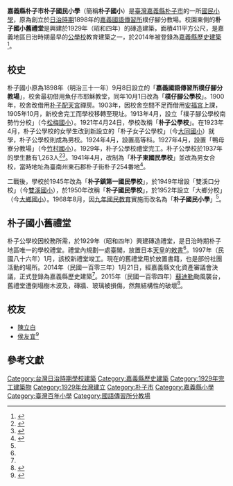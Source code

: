 {{coord|23.466522|N|120.247943|E|scale:1000|display=title}}
{{Tw monument
|name=朴子國小舊禮堂
|image=朴子國小舊禮堂.jpg
|imagename=朴子國小舊禮堂現況
|time=1929年
|date=2014年1月21日
|class=其他設施
|level=歷史建築
|material=磚造建築
|location=嘉義縣朴子市山通路11號
|reg_url = https://nchdb.boch.gov.tw/assets/overview/historicalBuilding/20140121000003
}}
'''嘉義縣朴子市朴子國民小學'''（簡稱'''朴子國小'''）是[[臺灣|臺灣]][[嘉義縣|嘉義縣]][[朴子市|朴子市]]的一所[[國民小學|國民小學]]，原為創立於[[台灣日治時期|日治時期]]1898年的[[嘉義市東區崇文國民小學|嘉義國語傳習所]]樸仔腳分教場。校園東側的'''朴子國小舊禮堂'''是興建於1929年（昭和四年）的磚造建築，面積411平方公尺，是嘉義地區日治時期最早的[[公學校|公學校]]教育建築之一，於2014年被登錄為[[嘉義縣文化資產|嘉義縣歷史建築]]<ref name=":0">{{Cite web|url=https://nchdb.boch.gov.tw/web/cultureassets/Building/info_upt.aspx?p0=8460|title=朴子國小舊禮堂|accessdate=2017-01-24|author=國家文化資產資料庫管理系統|date=|publisher=|archive-date=2019-08-12|archive-url=https://web.archive.org/web/20190812032322/https://nchdb.boch.gov.tw/web/cultureassets/Building/info_upt.aspx?p0=8460|dead-url=no}}</ref>。

== 校史 ==
朴子國小原為1898年（明治三十一年）9月8日設立的「'''嘉義國語傳習所樸仔腳分教場'''」，校舍最初借用魚仔市耶穌教堂，同年10月1日改為「'''樸仔腳公學校'''」。1900年，校舍改借用[[朴子配天宮|朴子配天宮]]禪房。1903年，因校舍空間不足而借用[[朴子安福宮|安福宮]]上課，1905年10月，新校舍完工而學校移轉至現址。1913年4月，設立「樸子腳公學校南勢竹分校」（今[[嘉義縣朴子市松梅國民小學|松梅國小]]）。1921年4月24日，學校改稱「'''朴子公學校'''」。在1923年4月，朴子公學校的女學生改到新設立的「朴子女子公學校」（今[[嘉義縣朴子市大同國民小學|大同國小]]）就學，朴子公學校則成為男校。1924年4月，設置高等科。1927年4月，設置「鴨母寮分教場」（今[[嘉義縣朴子市竹村國民小學|竹村國小]]）。1929年，朴子公學校禮堂完工。朴子公學校於1937年的學生數有1,263人<ref>{{Cite book|title=臺南州教育誌|last=柯|first=萬榮|publisher=昭和新報臺南支局|year=1937}}</ref><ref name=":1">{{Cite web|title=朴子國小壹世紀|url=http://school.naer.edu.tw/image/f0041964/f0041964.pdf|date=1997|publisher=嘉義縣朴子國民小學|access-date=2021-09-27|archive-date=2021-09-27|archive-url=https://web.archive.org/web/20210927050824/http://school.naer.edu.tw/image/f0041964/f0041964.pdf|dead-url=no}}</ref>。1941年4月，改制為「'''朴子東國民學校'''」並改為男女合校，當時地址為臺南州東石郡朴子街朴子254番地<ref>{{Cite news|title=臺南州告示第370號|work=臺南州報|date=1941-04-01}}</ref>。

二戰後，學校於1945年改為「'''朴子鎮第一國民學校'''」，於1949年增設「雙溪口分校」（今[[嘉義縣朴子市雙溪國民小學|雙溪國小]]），於1950年改稱「'''朴子國民學校'''」，於1952年設立「大鄉分校」（今[[嘉義縣朴子市大鄉國民小學|大鄉國小]]）。1968年8月，因[[九年國民教育|九年國民教育]]實施而改名為「'''朴子國民小學'''」<ref name=":1" />。

== 朴子國小舊禮堂 ==
朴子公學校因校務所需，於1929年（昭和四年）興建磚造禮堂，是日治時期朴子地區唯一的學校禮堂。禮堂內規劃一處臺閣，放置日本[[天皇|天皇]]的[[敕書|敕書]]<ref name=":0" />。1997年（民國八十六年）1月，該校新禮堂竣工。現在的舊禮堂用於放置書籍，也是部份社團活動的場所。2014年（民國一百零三年）1月21日，經嘉義縣文化資產審議會決議，正式登錄為嘉義縣歷史建築<ref name=":0" />。2015年（民國一百零四年）[[颱風蘇迪羅_(2015年)|蘇迪勒]]颱風襲台，舊禮堂遭倒塌樹木波及，磚牆、玻璃被損傷，然無結構性的破壞<ref>{{Cite web|url=http://www.chinatimes.com/newspapers/20150812000517-260107|title=吳杯初濟生病院 盼修復重生|accessdate=2017-01-23|author=呂妍庭|date=2015-08-12|publisher=中時電子報|archive-date=2017-02-02|archive-url=https://web.archive.org/web/20170202034339/http://www.chinatimes.com/newspapers/20150812000517-260107|dead-url=no}}</ref>。

== 校友 ==

* [[陳立白|陳立白]]
* [[侯友宜|侯友宜]]<ref>{{Cite web|title=朴子國小傑出校友齊聚 威剛老董與侯友宜重溫兒時情|url=https://tw.appledaily.com/property/20190525/PAFLDKZAXYOWHQFNOYHOKGTU5A/|date=2019-05-25|publisher=蘋果新聞網|access-date=2021-09-27|archive-date=2021-09-27|archive-url=https://web.archive.org/web/20210927050824/https://tw.appledaily.com/property/20190525/PAFLDKZAXYOWHQFNOYHOKGTU5A/|dead-url=no}}</ref>

==參考文獻==
{{reflist}}

{{嘉義縣文化資產}}
{{嘉義縣國民中小學}}
[[Category:台灣日治時期學校建築|Category:台灣日治時期學校建築]]
[[Category:嘉義縣歷史建築|Category:嘉義縣歷史建築]]
[[Category:1929年完工建築物|Category:1929年完工建築物]]
[[Category:1929年台灣建立|Category:1929年台灣建立]]
[[Category:朴子市|Category:朴子市]]
[[Category:嘉義縣小學|Category:嘉義縣小學]]
[[Category:臺灣百年小學|Category:臺灣百年小學]]
[[Category:國語傳習所分教場|Category:國語傳習所分教場]]
